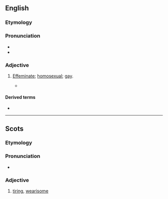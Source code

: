==English==

===Etymology===
{{suffix|en|fag|y}}

===Pronunciation===
* {{IPA|en|/ˈfæɡi/}}
* {{hyph|en|fag|gy}}

===Adjective===
{{en-adj|er}}

# {{lb|en|mainly|derogatory|offensive|informal}} [[effeminate|Effeminate]]; [[homosexual]]; [[gay]].
#* {{RQ:Hollinghurst Line|chapter=3|passage=Nat Hanmer was sitting on the floor beside him, and his warm thigh was pressed against his own. There was something charmingly '''faggy''' about Nat tonight. He nodded and smiled into Nick's eyes as he was talking.}}

====Derived terms====
* {{l|en|fagginess}}

----

==Scots==

===Etymology===
{{suffix|sco|fag|gloss1=fail from weariness, flag, falter|y}}

===Pronunciation===
* {{IPA|sco|[ˈfaɡɪ]}}

===Adjective===
{{sco-adj|faggier|faggiest}}

# [[tiring]], [[wearisome]]